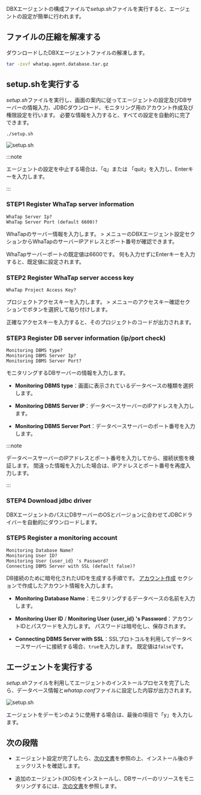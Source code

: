DBXエージェントの構成ファイルで*setup.sh*ファイルを実行すると、エージェントの設定が簡単に行われます。

## ファイルの圧縮を解凍する

ダウンロードしたDBXエージェントファイルの解凍します。

```bash title="BASH"
tar -zxvf whatap.agent.database.tar.gz
```

## setup.shを実行する

*setup.sh*ファイルを実行し、画面の案内に従ってエージェントの設定及びDBサーバーの情報入力、JDBCダウンロード、モニタリング用のアカウント作成及び権限設定を行います。 必要な情報を入力すると、すべての設定を自動的に完了できます。

```bash title="BASH"
./setup.sh
```

![setup.sh](/img/db-install-agent-run-setup.png)

:::note

エージェントの設定を中止する場合は、「q」または 「quit」を入力し、Enterキーを入力します。

:::

### STEP1 Register WhaTap server information

```text title="BASH"
WhaTap Server Ip?
WhaTap Server Port (default 6600)?
```

WhaTapのサーバー情報を入力します。 <Cmdname sid="side_management" className="uitext" /> > <Cmdname sid="side_agentInstall" className="uitext" />メニューの<UI>DBXエージェント設定</UI>セクションからWhaTapのサーバーIPアドレスとポート番号が確認できます。

WhaTapサーバーポートの既定値は6600です。 何も入力せずにEnterキーを入力すると、既定値に設定されます。

### STEP2 Register WhaTap server access key

```text title="BASH"
WhaTap Project Access Key?
```

プロジェクトアクセスキーを入力します。  <Cmdname sid="side_management" className="uitext" /> > <Cmdname sid="side_agentInstall" className="uitext" />メニューの<UI>アクセスキー確認</UI>セクションで<Cmdname sid="copy" className="uitext" />ボタンを選択して貼り付けします。

正確なアクセスキーを入力すると、そのプロジェクトのコードが出力されます。

### STEP3 Register DB server information (ip/port check)

```text title="BASH"
Monitoring DBMS type?
Monitoring DBMS Server Ip?
Monitoring DBMS Server Port?
```

モニタリングするDBサーバーの情報を入力します。

- **Monitoring DBMS type**：画面に表示されているデータベースの種類を選択します。

- **Monitoring DBMS Server IP**：データベースサーバーのIPアドレスを入力します。

- **Monitoring DBMS Server Port**：データベースサーバーのポート番号を入力します。

:::note

データベースサーバーのIPアドレスとポート番号を入力してから、接続状態を検証します。 間違った情報を入力した場合は、IPアドレスとポート番号を再度入力します。

:::

### STEP4 Download jdbc driver

DBXエージェントのパスにDBサーバーのOSとバージョンに合わせてJDBCドライバーを自動的にダウンロードします。

### STEP5 Register a monitoring account

```text title="BASH"
Monitoring Database Name?
Monitoring User ID?
Monitoring User {user_id} 's Password?
Connecting DBMS Server with SSL (default false)?
```

DB接続のために暗号化されたUIDを生成する手順です。 [アカウント作成](install-agent#uid) セクションで作成したアカウント情報を入力します。

- **Monitoring Database Name**：モニタリングするデータベースの名前を入力します。

- **Monitoring User ID** / **Monitoring User \{user_id\} 's Password**：アカウントIDとパスワードを入力します。 パスワードは暗号化し、保存されます。

- **Connecting DBMS Server with SSL**：SSLプロトコルを利用してデータベースサーバーに接続する場合、`true`を入力します。 既定値は`false`です。

## エージェントを実行する

*setup.sh*ファイルを利用してエージェントのインストールプロセスを完了したら、データベース情報と*whatap.conf*ファイルに設定した内容が出力されます。

![setup.sh](/img/db-install-agent-run-setup-complete.png)

エージェントをデーモンのように使用する場合は、最後の項目で「y」を入力します。

## 次の段階

- エージェント設定が完了したら、[次の文書](after-install-agent)を参照の上、インストール後のチェックリストを確認します。

- 追加のエージェント(XOS)をインストールし、DBサーバーのリソースをモニタリングするには、[次の文書](install-agent#apply-xos-agent)を参照します。
